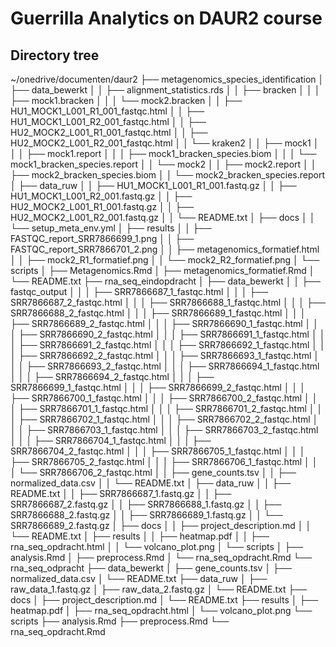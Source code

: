 # Guerrilla Analytics on DAUR2 course

## Directory tree

~/onedrive/documenten/daur2
├── metagenomics_species_identification
│   ├── data_bewerkt
│   │   ├── alignment_statistics.rds
│   │   ├── bracken
│   │   │   ├── mock1.bracken
│   │   │   └── mock2.bracken
│   │   ├── HU1_MOCK1_L001_R1_001_fastqc.html
│   │   ├── HU1_MOCK1_L001_R2_001_fastqc.html
│   │   ├── HU2_MOCK2_L001_R1_001_fastqc.html
│   │   ├── HU2_MOCK2_L001_R2_001_fastqc.html
│   │   └── kraken2
│   │       ├── mock1
│   │       │   ├── mock1.report
│   │       │   ├── mock1_bracken_species.biom
│   │       │   └── mock1_bracken_species.report
│   │       └── mock2
│   │           ├── mock2.report
│   │           ├── mock2_bracken_species.biom
│   │           └── mock2_bracken_species.report
│   ├── data_ruw
│   │   ├── HU1_MOCK1_L001_R1_001.fastq.gz
│   │   ├── HU1_MOCK1_L001_R2_001.fastq.gz
│   │   ├── HU2_MOCK2_L001_R1_001.fastq.gz
│   │   ├── HU2_MOCK2_L001_R2_001.fastq.gz
│   │   └── README.txt
│   ├── docs
│   │   └── setup_meta_env.yml
│   ├── results
│   │   ├── FASTQC_report_SRR7866699_1.png
│   │   ├── FASTQC_report_SRR7866701_2.png
│   │   ├── metagenomics_formatief.html
│   │   ├── mock2_R1_formatief.png
│   │   └── mock2_R2_formatief.png
│   └── scripts
│       ├── Metagenomics.Rmd
│       ├── metagenomics_formatief.Rmd
│       └── README.txt
├── rna_seq_eindopdracht
│   ├── data_bewerkt
│   │   ├── fastqc_output
│   │   │   ├── SRR7866687_1_fastqc.html
│   │   │   ├── SRR7866687_2_fastqc.html
│   │   │   ├── SRR7866688_1_fastqc.html
│   │   │   ├── SRR7866688_2_fastqc.html
│   │   │   ├── SRR7866689_1_fastqc.html
│   │   │   ├── SRR7866689_2_fastqc.html
│   │   │   ├── SRR7866690_1_fastqc.html
│   │   │   ├── SRR7866690_2_fastqc.html
│   │   │   ├── SRR7866691_1_fastqc.html
│   │   │   ├── SRR7866691_2_fastqc.html
│   │   │   ├── SRR7866692_1_fastqc.html
│   │   │   ├── SRR7866692_2_fastqc.html
│   │   │   ├── SRR7866693_1_fastqc.html
│   │   │   ├── SRR7866693_2_fastqc.html
│   │   │   ├── SRR7866694_1_fastqc.html
│   │   │   ├── SRR7866694_2_fastqc.html
│   │   │   ├── SRR7866699_1_fastqc.html
│   │   │   ├── SRR7866699_2_fastqc.html
│   │   │   ├── SRR7866700_1_fastqc.html
│   │   │   ├── SRR7866700_2_fastqc.html
│   │   │   ├── SRR7866701_1_fastqc.html
│   │   │   ├── SRR7866701_2_fastqc.html
│   │   │   ├── SRR7866702_1_fastqc.html
│   │   │   ├── SRR7866702_2_fastqc.html
│   │   │   ├── SRR7866703_1_fastqc.html
│   │   │   ├── SRR7866703_2_fastqc.html
│   │   │   ├── SRR7866704_1_fastqc.html
│   │   │   ├── SRR7866704_2_fastqc.html
│   │   │   ├── SRR7866705_1_fastqc.html
│   │   │   ├── SRR7866705_2_fastqc.html
│   │   │   ├── SRR7866706_1_fastqc.html
│   │   │   └── SRR7866706_2_fastqc.html
│   │   ├── gene_counts.tsv
│   │   ├── normalized_data.csv
│   │   └── README.txt
│   ├── data_ruw
│   │   ├── README.txt
│   │   ├── SRR7866687_1.fastq.gz
│   │   ├── SRR7866687_2.fastq.gz
│   │   ├── SRR7866688_1.fastq.gz
│   │   ├── SRR7866688_2.fastq.gz
│   │   ├── SRR7866689_1.fastq.gz
│   │   └── SRR7866689_2.fastq.gz
│   ├── docs
│   │   ├── project_description.md
│   │   └── README.txt
│   ├── results
│   │   ├── heatmap.pdf
│   │   ├── rna_seq_opdracht.html
│   │   └── volcano_plot.png
│   └── scripts
│       ├── analysis.Rmd
│       ├── preprocess.Rmd
│       └── rna_seq_opdracht.Rmd
└── rna_seq_odpracht
    ├── data_bewerkt
    │   ├── gene_counts.tsv
    │   ├── normalized_data.csv
    │   └── README.txt
    ├── data_ruw
    │   ├── raw_data_1.fastq.gz
    │   ├── raw_data_2.fastq.gz
    │   └── README.txt
    ├── docs
    │   ├── project_description.md
    │   └── README.txt
    ├── results
    │   ├── heatmap.pdf
    │   ├── rna_seq_opdracht.html
    │   └── volcano_plot.png
    └── scripts
        ├── analysis.Rmd
        ├── preprocess.Rmd
        └── rna_seq_opdracht.Rmd